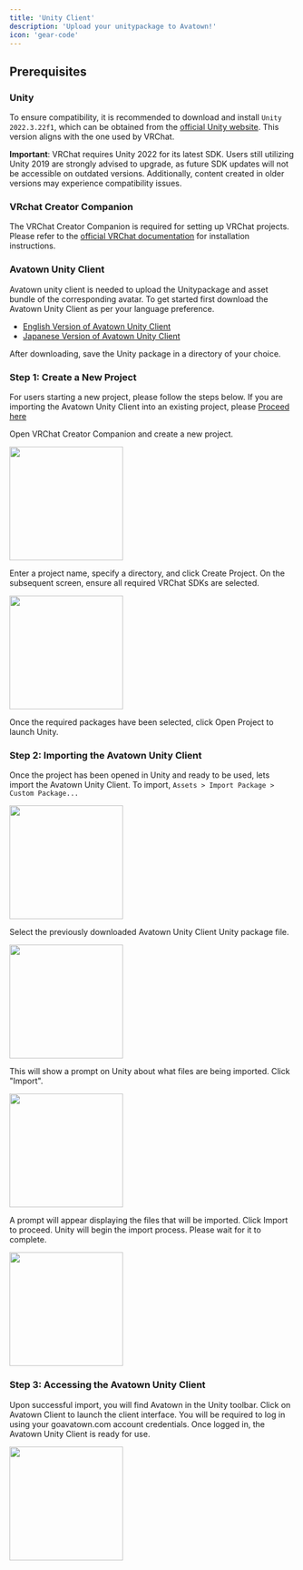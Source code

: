 ```yaml
---
title: 'Unity Client'
description: 'Upload your unitypackage to Avatown!'
icon: 'gear-code'
---
```


## Prerequisites

### Unity

To ensure compatibility, it is recommended to download and install `Unity 2022.3.22f1`, which can be obtained from the [official Unity website](https://unity.com/releases/editor/whats-new/2022.3.22). This version aligns with the one used by VRChat.

**Important**:
VRChat requires Unity 2022 for its latest SDK. Users still utilizing Unity 2019 are strongly advised to upgrade, as future SDK updates will not be accessible on outdated versions. Additionally, content created in older versions may experience compatibility issues.

### VRchat Creator Companion

The VRChat Creator Companion is required for setting up VRChat projects. Please refer to the [official VRChat documentation](https://vcc.docs.vrchat.com) for installation instructions.

### Avatown Unity Client

Avatown unity client is needed to upload the Unitypackage and asset bundle of the corresponding avatar. To get started first download the Avatown Unity Client as per your language preference.

- [English Version of Avatown Unity Client](#)
- [Japanese Version of Avatown Unity Client](#)

After downloading, save the Unity package in a directory of your choice.

### Step 1: Create a New Project
For users starting a new project, please follow the steps below. If you are importing the Avatown Unity Client into an existing project, please [Proceed here](#)

Open VRChat Creator Companion and create a new project.

<img height="200" noZoom src="/auto-uploader/unityclient/vrc_create.png" />

Enter a project name, specify a directory, and click Create Project. On the subsequent screen, ensure all required VRChat SDKs are selected.

<img height="200" noZoom src="/auto-uploader/unityclient/vrc_package.png" />

Once the required packages have been selected, click Open Project to launch Unity.

### Step 2: Importing the Avatown Unity Client
Once the project has been opened in Unity and ready to be used, lets import the Avatown Unity Client.
To import, `Assets > Import Package > Custom Package...`

<img height="200" noZoom src="/auto-uploader/unityclient/import_asset.png" />

Select the previously downloaded Avatown Unity Client Unity package file.

<img height="200" noZoom src="/auto-uploader/unityclient/select_package.png" />

This will show a prompt on Unity about what files are being imported. Click "Import".

<img height="200" noZoom src="/auto-uploader/unityclient/click_import.png" />

A prompt will appear displaying the files that will be imported. Click Import to proceed.
Unity will begin the import process. Please wait for it to complete.

<img height="200" noZoom src="/auto-uploader/unityclient/select_package.png" />

### Step 3: Accessing the Avatown Unity Client
Upon successful import, you will find Avatown in the Unity toolbar. Click on Avatown Client to launch the client interface.
You will be required to log in using your goavatown.com account credentials.
Once logged in, the Avatown Unity Client is ready for use.

<img height="200" noZoom src="/auto-uploader/unityclient/avatown_login.png" />